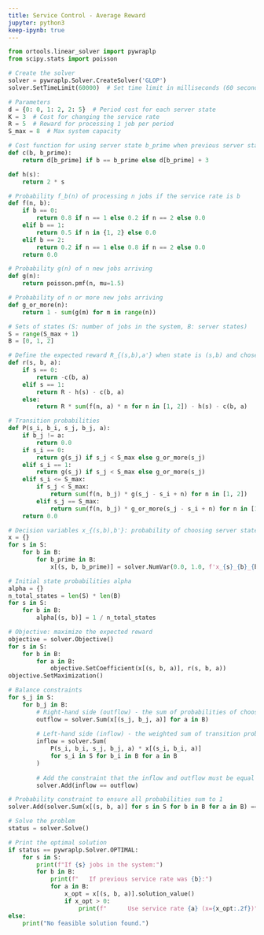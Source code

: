 ```yaml
---
title: Service Control - Average Reward
jupyter: python3
keep-ipynb: true
---
```




```python
from ortools.linear_solver import pywraplp
from scipy.stats import poisson

# Create the solver
solver = pywraplp.Solver.CreateSolver('GLOP')
solver.SetTimeLimit(60000)  # Set time limit in milliseconds (60 seconds)

# Parameters
d = {0: 0, 1: 2, 2: 5}  # Period cost for each server state
K = 3  # Cost for changing the service rate
R = 5  # Reward for processing 1 job per period
S_max = 8  # Max system capacity

# Cost function for using server state b_prime when previous server state was b
def c(b, b_prime):
    return d[b_prime] if b == b_prime else d[b_prime] + 3

def h(s):
    return 2 * s

# Probability f_b(n) of processing n jobs if the service rate is b
def f(n, b):
    if b == 0:
        return 0.8 if n == 1 else 0.2 if n == 2 else 0.0
    elif b == 1:
        return 0.5 if n in {1, 2} else 0.0
    elif b == 2:
        return 0.2 if n == 1 else 0.8 if n == 2 else 0.0
    return 0.0

# Probability g(n) of n new jobs arriving
def g(n):
    return poisson.pmf(n, mu=1.5)

# Probability of n or more new jobs arriving
def g_or_more(n):
    return 1 - sum(g(m) for m in range(n))

# Sets of states (S: number of jobs in the system, B: server states)
S = range(S_max + 1)
B = [0, 1, 2]

# Define the expected reward R_{(s,b),a'} when state is (s,b) and chosen service rate is a
def r(s, b, a):
    if s == 0:
        return -c(b, a)
    elif s == 1:
        return R - h(s) - c(b, a)
    else:
        return R * sum(f(n, a) * n for n in [1, 2]) - h(s) - c(b, a)

# Transition probabilities
def P(s_i, b_i, s_j, b_j, a):
    if b_j != a:
        return 0.0
    if s_i == 0:
        return g(s_j) if s_j < S_max else g_or_more(s_j)
    elif s_i == 1:
        return g(s_j) if s_j < S_max else g_or_more(s_j)
    elif s_i <= S_max:
        if s_j < S_max:
            return sum(f(n, b_j) * g(s_j - s_i + n) for n in [1, 2])
        elif s_j == S_max:
            return sum(f(n, b_j) * g_or_more(s_j - s_i + n) for n in [1, 2])
    return 0.0

# Decision variables x_{(s,b),b'}: probability of choosing server state b' when state is (s,b)
x = {}
for s in S:
    for b in B:
        for b_prime in B:
            x[(s, b, b_prime)] = solver.NumVar(0.0, 1.0, f'x_{s}_{b}_{b_prime}')

# Initial state probabilities alpha
alpha = {}
n_total_states = len(S) * len(B)
for s in S:
    for b in B:
        alpha[(s, b)] = 1 / n_total_states

# Objective: maximize the expected reward
objective = solver.Objective()
for s in S:
    for b in B:
        for a in B:
            objective.SetCoefficient(x[(s, b, a)], r(s, b, a))
objective.SetMaximization()

# Balance constraints
for s_j in S:
    for b_j in B:
        # Right-hand side (outflow) - the sum of probabilities of choosing each action a in state (s_j, b_j)
        outflow = solver.Sum(x[(s_j, b_j, a)] for a in B)
        
        # Left-hand side (inflow) - the weighted sum of transition probabilities for each incoming state-action pair
        inflow = solver.Sum(
            P(s_i, b_i, s_j, b_j, a) * x[(s_i, b_i, a)]
            for s_i in S for b_i in B for a in B
        )
        
        # Add the constraint that the inflow and outflow must be equal
        solver.Add(inflow == outflow)

# Probability constraint to ensure all probabilities sum to 1
solver.Add(solver.Sum(x[(s, b, a)] for s in S for b in B for a in B) == 1)

# Solve the problem
status = solver.Solve()

# Print the optimal solution
if status == pywraplp.Solver.OPTIMAL:
    for s in S:
        print(f"If {s} jobs in the system:")
        for b in B:
            print(f"   If previous service rate was {b}:")
            for a in B:
                x_opt = x[(s, b, a)].solution_value()
                if x_opt > 0:
                    print(f"      Use service rate {a} (x={x_opt:.2f})")
else:
    print("No feasible solution found.")
```

